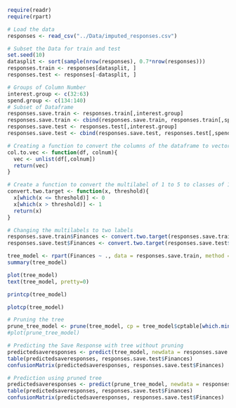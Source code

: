 ```r
require(readr)
require(rpart)
```

```r
# Load the data
responses <- read_csv("../Data/imputed_responses.csv")
```

```r
# Subset the Data for train and test
set.seed(10)
datasplit <- sort(sample(nrow(responses), 0.7*nrow(responses)))
responses.train <- responses[datasplit, ]
responses.test <- responses[-datasplit, ]
```

```r
# Groups of Column Number
interest.group <- c(32:63)
spend.group <- c(134:140)
# Subset of Dataframe
responses.save.train <- responses.train[,interest.group]
responses.save.train <- cbind(responses.save.train, responses.train[,spend.group[1]])
responses.save.test <- responses.test[,interest.group]
responses.save.test <- cbind(responses.save.test, responses.test[,spend.group[1]])
```

```r
# Creating a function to convert the columns of the dataframe to vector
col.to.vec <- function(df, colnum){
  vec <- unlist(df[,colnum])
  return(vec)
}

# Create a function to convert the multilabel of 1 to 5 to classes of 1 to 3 as 0 and 4,5 as 1
convert.two.target <- function(x, threshold){
  x[which(x <= threshold)] <- 0
  x[which(x > threshold)] <- 1
  return(x)
}
```

```r
# Changing the multilabels to two labels
responses.save.train$Finances <- convert.two.target(responses.save.train$Finances, 3)
responses.save.test$Finances <- convert.two.target(responses.save.test$Finances, 3)
```

```r
tree_model <- rpart(Finances ~ ., data = responses.save.train, method = "class")
summary(tree_model)
```

```r
plot(tree_model)
text(tree_model, pretty=0)
```

```r
printcp(tree_model)
```

```r
plotcp(tree_model)
```

```r
# Pruning the tree
prune_tree_model <- prune(tree_model, cp = tree_model$cptable[which.min(tree_model$cptable[,"xerror"]), "CP"])
#plot(prune_tree_model)
```

```r
# Predicting the Save Response with tree without pruning
predictedsaveresponses <- predict(tree_model, newdata = responses.save.test, type ="class")
table(predictedsaveresponses, responses.save.test$Finances)
confusionMatrix(predictedsaveresponses, responses.save.test$Finances)
```

```r
# Prediction using pruned tree
predictedsaveresponses <- predict(prune_tree_model, newdata = responses.save.test, type ="class")
table(predictedsaveresponses, responses.save.test$Finances)
confusionMatrix(predictedsaveresponses, responses.save.test$Finances)
```
